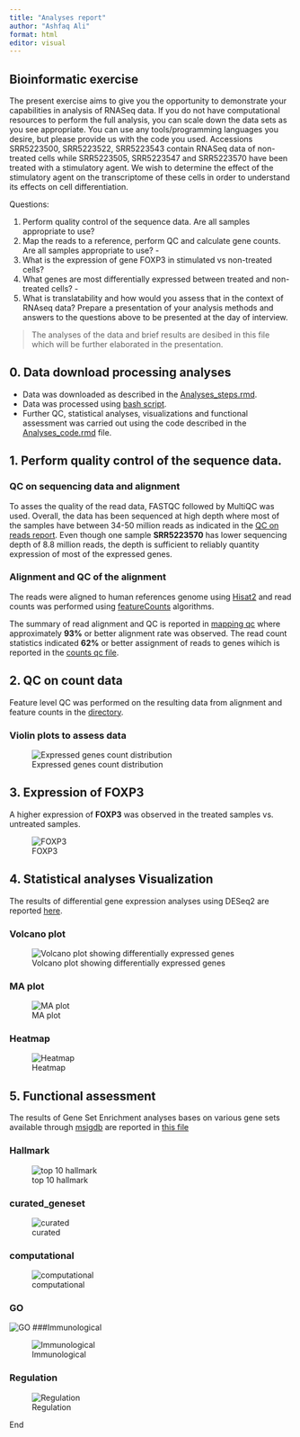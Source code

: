 ```yaml
---
title: "Analyses report"
author: "Ashfaq Ali"
format: html
editor: visual
---
```


## Bioinformatic exercise

The present exercise aims to give you the opportunity to demonstrate
your capabilities in analysis of RNASeq data. If you do not have
computational resources to perform the full analysis, you can scale down
the data sets as you see appropriate. You can use any tools/programming
languages you desire, but please provide us with the code you used.
Accessions SRR5223500, SRR5223522, SRR5223543 contain RNASeq data of
non-treated cells while SRR5223505, SRR5223547 and SRR5223570 have been
treated with a stimulatory agent. We wish to determine the effect of the
stimulatory agent on the transcriptome of these cells in order to
understand its effects on cell differentiation.

Questions:

1.  Perform quality control of the sequence data. Are all samples
    appropriate to use?
2.  Map the reads to a reference, perform QC and calculate gene counts.
    Are all samples appropriate to use? -
3.  What is the expression of gene FOXP3 in stimulated vs non-treated
    cells?
4.  What genes are most differentially expressed between treated and
    non-treated cells? -
5.  What is translatability and how would you assess that in the context
    of RNAseq data? Prepare a presentation of your analysis methods and
    answers to the questions above to be presented at the day of
    interview.

> The analyses of the data and brief results are desibed in this file
> which will be further elaborated in the presentation.

## 0. Data download processing analyses

-   Data was downloaded as described in the
    [Analyses_steps.rmd](Analyses_steps.rmd).
-   Data was processed using [bash script](pre_process/hisat.sh).
-   Further QC, statistical analyses, visualizations and functional
    assessment was carried out using the code described in the
    [Analyses_code.rmd](Analyses_code.Rmd) file.

## 1. Perform quality control of the sequence data.

### QC on sequencing data and alignment

To asses the quality of the read data, FASTQC followed by MultiQC was
used. Overall, the data has been sequenced at high depth where most of
the samples have between 34-50 million reads as indicated in the [QC on
reads report](./pre_process/qc/multiqc_report.html). Even though one
sample **SRR5223570** has lower sequencing depth of 8.8 million reads,
the depth is sufficient to reliably quantity expression of most of the
expressed genes.

### Alignment and QC of the alignment

The reads were aligned to human references genome using
[Hisat2](http://daehwankimlab.github.io/hisat2/manual/) and read counts
was performed using
[featureCounts](https://academic.oup.com/bioinformatics/article/30/7/923/232889)
algorithms.

The summary of read alignment and QC is reported in [mapping
qc](./pre_process/mapping_qc/multiqc_report.html) where approximately
**93%** or better alignment rate was observed. The read count statistics
indicated **62%** or better assignment of reads to genes wihich is
reported in the [counts qc
file](./pre_process/counts_qc/multiqc_report.html).

## 2. QC on count data

Feature level QC was performed on the resulting data from alignment and
feature counts in the [directory](./pre_process/results/).

### Violin plots to assess data

![Expressed genes count distribution](results/expressed_genes.png)

## 3. Expression of FOXP3

A higher expression of **FOXP3** was observed in the treated samples vs.
untreated samples.

![FOXP3](results/FOXP3_exp.png)

## 4. Statistical analyses Visualization

The results of differential gene expression analyses using DESeq2 are
reported [here](./results/DE_Results_data.xlsx).

### Volcano plot

![Volcano plot showing differentially expressed
genes](./results/VolcanoPlot_treated_vs_nontreated.png)

### MA plot

![MA plot](./results/MA_treated_vs_untreated.png)

### Heatmap

![Heatmap](./results/HeatMap_treated_vs_Untreated_p_01_lfc_2.png)

## 5. Functional assessment {.tabset}

The results of Gene Set Enrichment analyses bases on various gene sets
available through [msigdb](https://www.gsea-msigdb.org/gsea/index.jsp)
are reported in [this
file](./results/treated_vs_untreated_genesets.xlsx)

### Hallmark

![top 10 hallmark](results/GSEA_Hallmark.png)

### curated_geneset

![curated](results/GSEA_curated_genesets.png)

### computational

![computational](results/GSEA_computational.png)

### GO

![GO](results/GSEA_GO.png) ###Immunological

![Immunological](results/GSEA_Immunological.png)

### Regulation

![Regulation](results/GSEA_Regulation.png)

End
